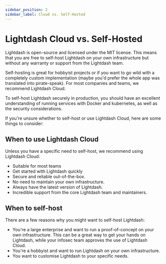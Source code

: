 ```yaml
---
sidebar_position: 2
sidebar_label: Cloud vs. Self-Hosted
---
```


# Lightdash Cloud vs. Self-Hosted

Lightdash is open-source and licensed under the MIT license. This means that you are free to self-host Lightdash on
your own infrastructure but without any warranty or support from the Lightdash team.

Self-hosting is great for hobbyist projects or if you want to go wild with a completely custom implementation (maybe
you'd prefer the whole app was translated into pirate-speak).
For most companies and teams, we recommend Lightdash Cloud.

To self-host Lightdash securely in production, you should have an excellent understanding of running services
with Docker and kubernetes, as well as the security considerations.

If you're unsure whether to self-host or use Lightdash Cloud, here are some things to consider:

## When to use Lightdash Cloud

Unless you have a specific need to self-host, we recommend using Lightdash Cloud:

- Suitable for most teams
- Get started with Lightdash quickly
- Secure and reliable out-of-the-box.
- No need to maintain your own infrastructure.
- Always have the latest version of Lightdash.
- Incredible support from the core Lightdash team and maintainers.

## When to self-host

There are a few reasons why you might want to self-host Lightdash:

- You're a large enterprise and want to run a proof-of-concept on your own infrastructure. This can be a great way
  to get your hands on Lightdash, while your infosec team approves the use of Lightdash Cloud.
- You're a hobbyist and want to run Lightdash on your own infrastructure.
- You want to customise Lightdash to your specific needs.
